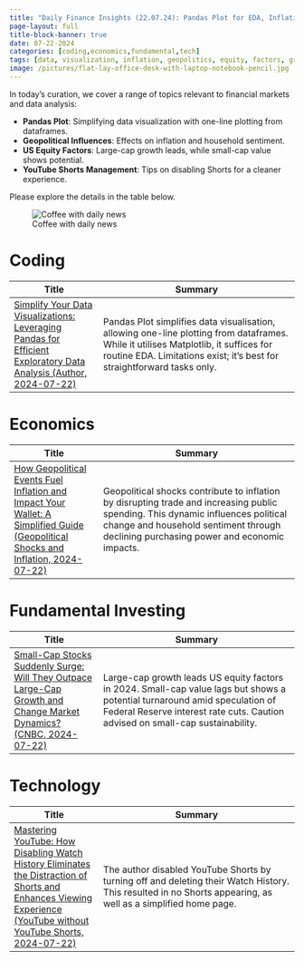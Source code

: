 ```yaml
---
title: "Daily Finance Insights (22.07.24): Pandas Plot for EDA, Inflation & Geopolitical Shocks, Large-Cap Growth Leads, and Optimizing YouTube Experience"
page-layout: full
title-block-banner: true
date: 07-22-2024
categories: [coding,economics,fundamental,tech]
tags: [data, visualization, inflation, geopolitics, equity, factors, growth, sustainability, youtube, history]
image: /pictures/flat-lay-office-desk-with-laptop-notebook-pencil.jpg
---
```


::: {layout-ncol=2}

:::{#first-column}
In today's curation, we cover a range of topics relevant to financial markets and data analysis:

- **Pandas Plot**: Simplifying data visualization with one-line plotting from dataframes.
- **Geopolitical Influences**: Effects on inflation and household sentiment.
- **US Equity Factors**: Large-cap growth leads, while small-cap value shows potential.
- **YouTube Shorts Management**: Tips on disabling Shorts for a cleaner experience.

Please explore the details in the table below.

:::

:::{#second-column}
![Coffee with daily news](/pictures/flat-lay-office-desk-with-laptop-notebook-pencil.jpg)
:::

:::


# Coding
| Title | Summary |
|-----|-----------|
| [Simplify Your Data Visualizations: Leveraging Pandas for Efficient Exploratory Data Analysis (Author, 2024-07-22)](https://towardsdatascience.com/you-dont-need-matplotlib-when-pandas-is-enough-for-data-visualisation-38d5680197a5)   | Pandas Plot simplifies data visualisation, allowing one-line plotting from dataframes. While it utilises Matplotlib, it suffices for routine EDA. Limitations exist; it's best for straightforward tasks only. |

# Economics
| Title | Summary |
|-----|-----------|
| [How Geopolitical Events Fuel Inflation and Impact Your Wallet: A Simplified Guide (Geopolitical Shocks and Inflation, 2024-07-22)](http://mrzepczynski.blogspot.com/2024/07/geopolitical-risk-is-tied-to-inflation.html)   | Geopolitical shocks contribute to inflation by disrupting trade and increasing public spending. This dynamic influences political change and household sentiment through declining purchasing power and economic impacts. |

# Fundamental Investing
| Title | Summary |
|-----|-----------|
| [Small-Cap Stocks Suddenly Surge: Will They Outpace Large-Cap Growth and Change Market Dynamics? (CNBC, 2024-07-22)](https://www.capitalspectator.com/large-cap-growth-is-still-leading-the-market-will-it-last/)   | Large-cap growth leads US equity factors in 2024. Small-cap value lags but shows a potential turnaround amid speculation of Federal Reserve interest rate cuts. Caution advised on small-cap sustainability. |

# Technology
| Title | Summary |
|-----|-----------|
| [Mastering YouTube: How Disabling Watch History Eliminates the Distraction of Shorts and Enhances Viewing Experience (YouTube without YouTube Shorts, 2024-07-22)](http://sethmlarson.dev/youtube-without-youtube-shorts?date=2024-07-22)   | The author disabled YouTube Shorts by turning off and deleting their Watch History. This resulted in no Shorts appearing, as well as a simplified home page. |


